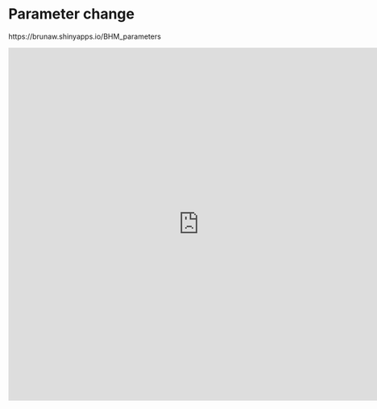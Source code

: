 # Parameter change 

https://brunaw.shinyapps.io/BHM_parameters


<center>
<iframe src="https://brunaw.shinyapps.io/BHM_parameters/" width=150% height = 700 frameborder="0" scrolling="yes" marginheight="0" marginwidth="0"> </iframe>
